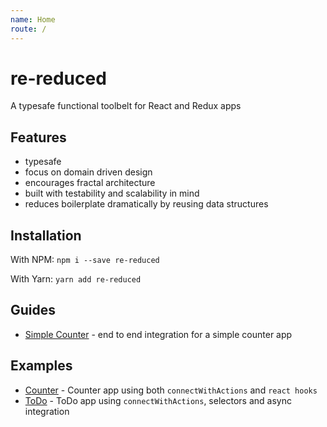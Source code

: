 ```yaml
---
name: Home
route: /
---
```


# re-reduced

A typesafe functional toolbelt for React and Redux apps

## Features

- typesafe
- focus on domain driven design
- encourages fractal architecture
- built with testability and scalability in mind
- reduces boilerplate dramatically by reusing data structures

## Installation

With NPM: `npm i --save re-reduced`

With Yarn: `yarn add re-reduced`

## Guides

- [Simple Counter](/getting-started) - end to end integration for a simple counter app

## Examples

- [Counter](/examples/counter) - Counter app using both `connectWithActions` and `react hooks`
- [ToDo](/examples/todo) - ToDo app using `connectWithActions`, selectors and async integration
